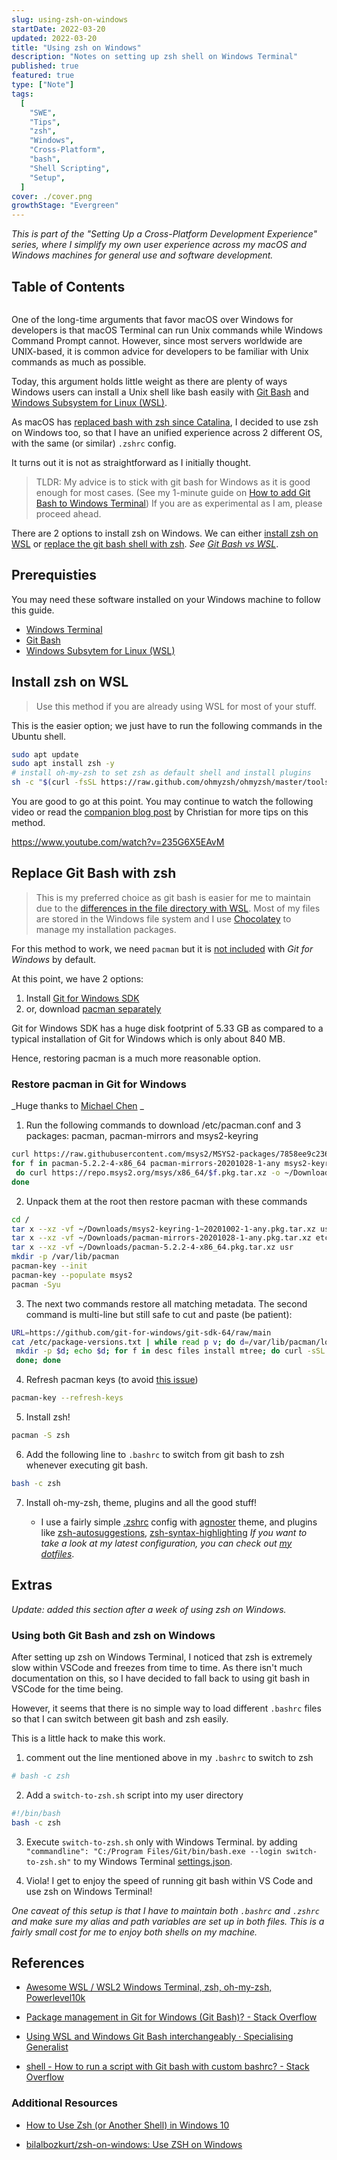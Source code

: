 ```yaml
---
slug: using-zsh-on-windows
startDate: 2022-03-20
updated: 2022-03-20
title: "Using zsh on Windows"
description: "Notes on setting up zsh shell on Windows Terminal"
published: true
featured: true
type: ["Note"]
tags:
  [
    "SWE",
    "Tips",
    "zsh",
    "Windows",
    "Cross-Platform",
    "bash",
    "Shell Scripting",
    "Setup",
  ]
cover: ./cover.png
growthStage: "Evergreen"
---
```


<BasicImage
  src="https://res.cloudinary.com/wtkw/image/upload/v1647790544/waltertengcom/garden/using-zsh-on-windows/cover_jyxvff.png"
  alt="cover"
/>

_This is part of the "Setting Up a Cross-Platform Development Experience" series, where I simplify my own user experience across my macOS and Windows machines for general use and software development._

## Table of Contents

```toc

```

One of the long-time arguments that favor macOS over Windows for developers is that macOS Terminal can run Unix commands while Windows Command Prompt cannot. However, since most servers worldwide are UNIX-based, it is common advice for developers to be familiar with Unix commands as much as possible.

Today, this argument holds little weight as there are plenty of ways Windows users can install a Unix shell like bash easily with
[Git Bash](https://gitforwindows.org/) and [Windows Subsystem for Linux (WSL)](https://docs.microsoft.com/en-us/windows/wsl/install).

As macOS has [replaced bash with zsh since Catalina](https://www.theverge.com/2019/6/4/18651872/apple-macos-catalina-zsh-bash-shell-replacement-features), I decided to use zsh on Windows too, so that I have an unified experience across 2 different OS, with the same (or similar) `.zshrc` config.

It turns out it is not as straightforward as I initially thought.

> TLDR: My advice is to stick with git bash for Windows as it is good enough for most cases. (See my 1-minute guide on [How to add Git Bash to Windows Terminal](/garden/how-to-add-git-bash-to-windows-terminal)) If you are as experimental as I am, please proceed ahead.

There are 2 options to install zsh on Windows. We can either [install zsh on WSL](#install-zsh-on-wsl) or [replace the git bash shell with zsh](#replace-git-bash-with-zsh). _See [Git Bash vs WSL](https://www.reddit.com/r/git/comments/fkpjou/windows_git_bash_vs_cygwin_vs_windows_subsystem/)_.

## Prerequisties

You may need these software installed on your Windows machine to follow this guide.

- [Windows Terminal](https://www.microsoft.com/en-us/p/windows-terminal/9n0dx20hk701)
- [Git Bash](https://gitforwindows.org/)
- [Windows Subsytem for Linux (WSL)](https://docs.microsoft.com/en-us/windows/wsl/install)

## Install zsh on WSL

> Use this method if you are already using WSL for most of your stuff.

This is the easier option; we just have to run the following commands in the Ubuntu shell.

```sh
sudo apt update
sudo apt install zsh -y
# install oh-my-zsh to set zsh as default shell and install plugins
sh -c "$(curl -fsSL https://raw.github.com/ohmyzsh/ohmyzsh/master/tools/install.sh)"
```

You are good to go at this point. You may continue to watch the following video or read the [companion blog post](https://www.the-digital-life.com/awesome-wsl-wsl2-terminal/) by Christian for more tips on this method.

https://www.youtube.com/watch?v=235G6X5EAvM

## Replace Git Bash with zsh

> This is my preferred choice as git bash is easier for me to maintain due to the [differences in the file directory with WSL](https://superuser.com/questions/1471994/git-bash-and-wsl-have-a-different-directory-structure). Most of my files are stored in the Windows file system and I use [Chocolatey](https://chocolatey.org/) to manage my installation packages.

For this method to work, we need `pacman` but it is [not included](https://github.com/git-for-windows/git/issues/397#issuecomment-140984199) with _Git for Windows_ by default.

At this point, we have 2 options:

1. Install [Git for Windows SDK](https://stackoverflow.com/questions/32712133/package-management-in-git-for-windows-git-bash/54740597#54740597)
2. or, download [pacman separately](https://stackoverflow.com/questions/32712133/package-management-in-git-for-windows-git-bash/65204171#65204171)

Git for Windows SDK has a huge disk footprint of 5.33 GB as compared to a typical installation of Git for Windows which is only about 840 MB.

Hence, restoring pacman is a much more reasonable option.

### Restore pacman in Git for Windows

_Huge thanks to [Michael Chen](https://stackoverflow.com/questions/32712133/package-management-in-git-for-windows-git-bash/65204171#65204171) _

1. Run the following commands to download /etc/pacman.conf and 3 packages: pacman, pacman-mirrors and msys2-keyring

```sh
curl https://raw.githubusercontent.com/msys2/MSYS2-packages/7858ee9c236402adf569ac7cff6beb1f883ab67c/pacman/pacman.conf -o /etc/pacman.conf
for f in pacman-5.2.2-4-x86_64 pacman-mirrors-20201028-1-any msys2-keyring-1~20201002-1-any;
 do curl https://repo.msys2.org/msys/x86_64/$f.pkg.tar.xz -o ~/Downloads/$f.pkg.tar.xz;
done
```

2. Unpack them at the root then restore pacman with these commands

```sh
cd /
tar x --xz -vf ~/Downloads/msys2-keyring-1~20201002-1-any.pkg.tar.xz usr
tar x --xz -vf ~/Downloads/pacman-mirrors-20201028-1-any.pkg.tar.xz etc
tar x --xz -vf ~/Downloads/pacman-5.2.2-4-x86_64.pkg.tar.xz usr
mkdir -p /var/lib/pacman
pacman-key --init
pacman-key --populate msys2
pacman -Syu
```

3.  The next two commands restore all matching metadata. The second command is multi-line but still safe to cut and paste (be patient):

```sh
URL=https://github.com/git-for-windows/git-sdk-64/raw/main
cat /etc/package-versions.txt | while read p v; do d=/var/lib/pacman/local/$p-$v;
 mkdir -p $d; echo $d; for f in desc files install mtree; do curl -sSL "$URL$d/$f" -o $d/$f;
 done; done
```

4. Refresh pacman keys (to avoid [this issue](https://github.com/msys2/MSYS2-packages/issues/2058))

```sh
pacman-key --refresh-keys
```

5. Install zsh!

```sh
pacman -S zsh
```

6. Add the following line to `.bashrc` to switch from git bash to zsh whenever executing git bash.

```sh
bash -c zsh
```

7. Install oh-my-zsh, theme, plugins and all the good stuff!

   - I use a fairly simple [.zshrc](https://github.com/davzoku/dotfiles) config with [agnoster](https://github.com/agnoster/agnoster-zsh-theme) theme, and plugins like [zsh-autosuggestions](https://github.com/zsh-users/zsh-autosuggestions), [zsh-syntax-highlighting](https://github.com/zsh-users/zsh-syntax-highlighting) _If you want to take a look at my latest configuration, you can check out [my dotfiles](https://github.com/davzoku/dotfiles)_.

## Extras

_Update: added this section after a week of using zsh on Windows._

### Using both Git Bash and zsh on Windows

After setting up zsh on Windows Terminal, I noticed that zsh is extremely slow within VSCode and freezes from time to time. As there isn't much documentation on this, so I have decided to fall back to using git bash in VSCode for the time being.

However, it seems that there is no simple way to load different `.bashrc` files so that I can switch between git bash and zsh easily.

This is a little hack to make this work.

1. comment out the line mentioned above in my `.bashrc` to switch to zsh

```sh
# bash -c zsh
```

2. Add a `switch-to-zsh.sh` script into my user directory

```sh
#!/bin/bash
bash -c zsh
```

3. Execute `switch-to-zsh.sh` only with Windows Terminal. by adding `"commandline": "C:/Program Files/Git/bin/bash.exe --login switch-to-zsh.sh"` to my Windows Terminal [settings.json](https://github.com/davzoku/dotfiles/blob/master/windows/windows-terminal/settings.json).

4. Viola! I get to enjoy the speed of running git bash within VS Code and use zsh on Windows Terminal!

<BasicImage
  src="https://res.cloudinary.com/wtkw/image/upload/v1647790545/waltertengcom/garden/using-zsh-on-windows/vscode-bash_fomn2y.png"
  alt="bash on VS Code"
/>

_One caveat of this setup is that I have to maintain both `.bashrc` and `.zshrc` and make sure my alias and path variables are set up in both files. This is a fairly small cost for me to enjoy both shells on my machine._

## References

- [Awesome WSL / WSL2 Windows Terminal, zsh, oh-my-zsh, Powerlevel10k](https://www.the-digital-life.com/awesome-wsl-wsl2-terminal/)

- [Package management in Git for Windows (Git Bash)? - Stack Overflow](https://stackoverflow.com/questions/32712133/package-management-in-git-for-windows-git-bash)

- [Using WSL and Windows Git Bash interchangeably · Specialising Generalist](https://quotidian-ennui.github.io/blog/2019/09/04/wsl-wingit-bash/)

- [shell - How to run a script with Git bash with custom bashrc? - Stack Overflow](https://stackoverflow.com/questions/22269023/how-to-run-a-script-with-git-bash-with-custom-bashrc)

### Additional Resources

- [How to Use Zsh (or Another Shell) in Windows 10](https://www.howtogeek.com/258518/how-to-use-zsh-or-another-shell-in-windows-10/)

- [bilalbozkurt/zsh-on-windows: Use ZSH on Windows](https://github.com/bilalbozkurt/zsh-on-windows)
